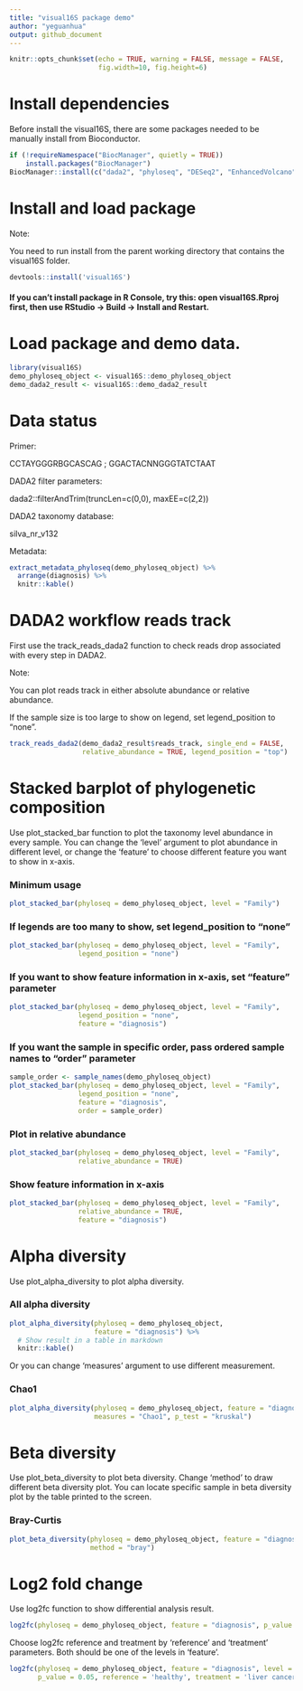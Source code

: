 ```yaml
---
title: "visual16S package demo"
author: "yeguanhua"
output: github_document
---
```


```r
knitr::opts_chunk$set(echo = TRUE, warning = FALSE, message = FALSE, 
                      fig.width=10, fig.height=6)
```

# Install dependencies

Before install the visual16S, there are some packages needed to be manually install from Bioconductor.

```r
if (!requireNamespace("BiocManager", quietly = TRUE))
    install.packages("BiocManager")
BiocManager::install(c("dada2", "phyloseq", "DESeq2", "EnhancedVolcano"))
```


# Install and load package

Note: 

You need to run install from the parent working directory that contains the visual16S folder.

```r
devtools::install('visual16S')
```

#### If you can't install package in R Console, try this: open visual16S.Rproj first, then use RStudio → Build → Install and Restart.

# Load package and demo data.

```r
library(visual16S)
demo_phyloseq_object <- visual16S::demo_phyloseq_object
demo_dada2_result <- visual16S::demo_dada2_result
```

# Data status

Primer: 

CCTAYGGGRBGCASCAG ; GGACTACNNGGGTATCTAAT

DADA2 filter parameters: 

dada2::filterAndTrim(truncLen=c(0,0), maxEE=c(2,2))

DADA2 taxonomy database: 

silva_nr_v132

Metadata: 

```r
extract_metadata_phyloseq(demo_phyloseq_object) %>% 
  arrange(diagnosis) %>% 
  knitr::kable()
```

# DADA2 workflow reads track

First use the track_reads_dada2 function to check reads drop associated with every step in DADA2.

Note:

You can plot reads track in either absolute abundance or relative abundance.

If the sample size is too large to show on legend, set legend_position to "none".

```r
track_reads_dada2(demo_dada2_result$reads_track, single_end = FALSE, 
                  relative_abundance = TRUE, legend_position = "top")
```

# Stacked barplot of phylogenetic composition

Use plot_stacked_bar function to plot the taxonomy level abundance in every sample. You can change the 'level' argument to plot abundance in different level, or change the 'feature' to choose different feature you want to show in x-axis.

### Minimum usage

```r
plot_stacked_bar(phyloseq = demo_phyloseq_object, level = "Family")
```

### If legends are too many to show, set legend_position to "none"

```r
plot_stacked_bar(phyloseq = demo_phyloseq_object, level = "Family", 
                 legend_position = "none")
```

### If you want to show feature information in x-axis, set "feature" parameter

```r
plot_stacked_bar(phyloseq = demo_phyloseq_object, level = "Family", 
                 legend_position = "none", 
                 feature = "diagnosis")
```

### If you want the sample in specific order, pass ordered sample names to "order" parameter

```r
sample_order <- sample_names(demo_phyloseq_object)
plot_stacked_bar(phyloseq = demo_phyloseq_object, level = "Family", 
                 legend_position = "none", 
                 feature = "diagnosis", 
                 order = sample_order)
```

### Plot in relative abundance

```r
plot_stacked_bar(phyloseq = demo_phyloseq_object, level = "Family", 
                 relative_abundance = TRUE)
```

### Show feature information in x-axis

```r
plot_stacked_bar(phyloseq = demo_phyloseq_object, level = "Family", 
                 relative_abundance = TRUE, 
                 feature = "diagnosis")
```

# Alpha diversity

Use plot_alpha_diversity to plot alpha diversity. 

### All alpha diversity

```r
plot_alpha_diversity(phyloseq = demo_phyloseq_object, 
                     feature = "diagnosis") %>% 
  # Show result in a table in markdown
  knitr::kable()
```

Or you can change 'measures' argument to use different measurement.

### Chao1

```r
plot_alpha_diversity(phyloseq = demo_phyloseq_object, feature = "diagnosis", 
                     measures = "Chao1", p_test = "kruskal")
```

# Beta diversity

Use plot_beta_diversity to plot beta diversity. Change 'method' to draw different beta diversity plot. You can locate specific sample in beta diversity plot by the table printed to the screen.

### Bray-Curtis

```r
plot_beta_diversity(phyloseq = demo_phyloseq_object, feature = "diagnosis", 
                    method = "bray")
```

# Log2 fold change

Use log2fc function to show differential analysis result.

```r
log2fc(phyloseq = demo_phyloseq_object, feature = "diagnosis", p_value = 0.05)
```

Choose log2fc reference and treatment by 'reference' and 'treatment' parameters. Both should be one of the levels in 'feature'.

```r
log2fc(phyloseq = demo_phyloseq_object, feature = "diagnosis", level = NA, 
       p_value = 0.05, reference = 'healthy', treatment = 'liver cancer')
```

